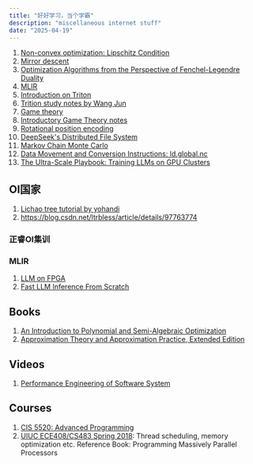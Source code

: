 ---
title: "好好学习，当个学霸"
description: "miscellaneous internet stuff"
date: "2025-04-19"
---

1. [Non-convex optimization: Lipschitz Condition](https://zhuanlan.zhihu.com/p/27554191)
2. [Mirror descent](https://zhuanlan.zhihu.com/p/34299990)
3. [Optimization Algorithms from the Perspective of Fenchel-Legendre Duality](https://zhuanlan.zhihu.com/p/34236792)
4. [MLIR](https://www.cnblogs.com/BobHuang/p/18249482)
5. [Introduction on Triton](https://www.cnblogs.com/BobHuang/p/18324040)
6. [Trition study notes by Wang Jun](https://zhuanlan.zhihu.com/p/672086654)
7. [Game theory](https://blog.csdn.net/Go_ahead1025/article/details/144112357)
8. [Introductory Game Theory notes](https://blog.csdn.net/dzc_go/article/details/120380491)
9. [Rotational position encoding](https://kexue.fm/archives/10862)
10. [DeepSeek's Distributed File System](https://maknee.github.io/blog/2025/3FS-Performance-Journal-1/)
11. [Markov Chain Monte Carlo](https://www.jeremykun.com/2015/04/06/markov-chain-monte-carlo-without-all-the-bullshit/)
12. [Data Movement and Conversion Instructions: ld.global.nc](https://docs.nvidia.com/cuda/parallel-thread-execution/index.html#data-movement-and-conversion-instructions-ld-global-nc)
13. [The Ultra-Scale Playbook: Training LLMs on GPU Clusters](https://huggingface.co/spaces/nanotron/ultrascale-playbook)

## OI国家

1. [Lichao tree tutorial by yohandi](https://www.yohandi.me/blog/li-chao-tree)
2. https://blog.csdn.net/ltrbless/article/details/97763774

### 正睿OI集训

### MLIR

1. [LLM on FPGA](https://x.com/pavanjayasinha/status/1919037666428891392)
2. [Fast LLM Inference From Scratch](https://andrewkchan.dev/posts/yalm.html)


## Books
1. [An Introduction to Polynomial and Semi-Algebraic Optimization](http://cambridge.org/core/books/an-introduction-to-polynomial-and-semialgebraic-optimization/5A7C6F7E54E28CE72BA7A7F84D0858ED)
2. [Approximation Theory and Approximation Practice, Extended Edition](https://epubs.siam.org/doi/10.1137/1.9781611975949)

## Videos

1. [Performance Engineering of Software System](https://www.youtube.com/playlist?list=PLUl4u3cNGP63VIBQVWguXxZZi0566y7Wf)

## Courses

1. [CIS 5520: Advanced Programming](https://www.seas.upenn.edu/~cis5520/current/resources.html)
2. [UIUC ECE408/CS483 Spring 2018](https://www.youtube.com/playlist?list=PLRRuQYjFhpmvu5ODQoY2l7D0ADgWEcYAX): Thread scheduling, memory optimization etc. Reference Book: Programming Massively Parallel Processors